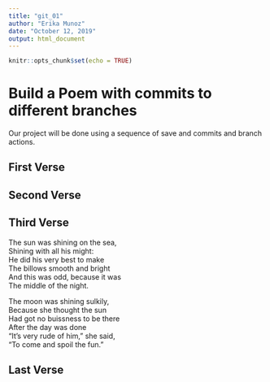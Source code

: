---
title: "git_01"
author: "Erika Munoz"
date: "October 12, 2019"
output: html_document
---

```{r setup, include=FALSE}
knitr::opts_chunk$set(echo = TRUE)
```
# Build a Poem with commits to different branches
Our project will be done using a sequence of save and commits and branch actions.
<!-- Do not modify or change any text in "!--" bracketed areas such as this --- these are instructions to
you, if you change any of this the git program will notice it and compromise your git merging strategy !-->

## First Verse 
<!--Put the first five lines of a poem by Lewis Carrol in this section!-->

## Second Verse
<!--Put the first five lines of a poem by Robert Frost here!-->

## Third Verse
<!--Put the first two verses of The Walrus and the Carpenter here!-->

The sun was shining on the sea,    
Shining with all his might:   
He did his very best to make    
The billows smooth and bright     
And this was odd, because it was     
The middle of the night.     

The moon was shining sulkily,   
Because she thought the sun   
Had got no buissness to be there   
After the day was done   
"It's very rude of him," she said,   
"To come and spoil the fun."  

## Last Verse
<!--Put a short poem of your choice 8-20 lines,here!-->

